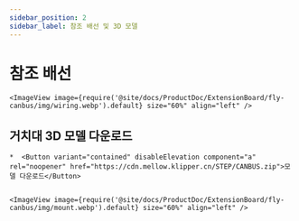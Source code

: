 ```yaml
---
sidebar_position: 2
sidebar_label: 참조 배선 및 3D 모델
---
```


# 참조 배선

    <ImageView image={require('@site/docs/ProductDoc/ExtensionBoard/fly-canbus/img/wiring.webp').default} size="60%" align="left" />


## 거치대 3D 모델 다운로드

    *  <Button variant="contained" disableElevation component="a" rel="noopener" href="https://cdn.mellow.klipper.cn/STEP/CANBUS.zip">모델 다운로드</Button>


    <ImageView image={require('@site/docs/ProductDoc/ExtensionBoard/fly-canbus/img/mount.webp').default} size="60%" align="left" />
